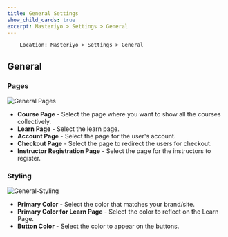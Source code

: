 ```yaml
---
title: General Settings
show_child_cards: true
excerpt: Masteriyo > Settings > General
---
```


        Location: Masteriyo > Settings > General

## General

### Pages

![General Pages](https://user-images.githubusercontent.com/75772539/228783902-459717e4-591b-4bc7-867d-f8b764fa242c.png)

- **Course Page** - Select the page where you want to show all the courses collectively.
- **Learn Page** - Select the learn page.
- **Account Page** - Select the page for the user's account.
- **Checkout Page** - Select the page to redirect the users for checkout.
- **Instructor Registration Page** - Select the page for the instructors to register.

### Styling

![General-Styling](https://user-images.githubusercontent.com/75772539/228784157-f948d167-ded2-46f6-ab94-0faf70a1e496.png)

- **Primary Color** - Select the color that matches your brand/site.
- **Primary Color for Learn Page** - Select the color to reflect on the Learn Page.
- **Button Color** - Select the color to appear on the buttons.
